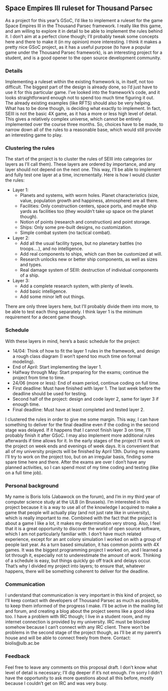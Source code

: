 ==Space Empires III ruleset for Thousand Parsec==

As a project for this year’s GSoC, I’d like to implement a ruleset for the game Space Empires III in the Thousand Parsec framework. I really like this game, and am willing to explore it in detail to be able to implement the rules behind it. I don’t aim at a perfect clone though; I’ll probably tweak some concepts here and there to make it (in my opinion) more interesting. I think it makes a pretty nice GSoC project, as it has a useful purpose (to have a popular game under the Thousand Parsec framework), is an interesting project for a student, and is a good opener to the open source development community.

===Details===

Implementing a ruleset within the existing framework is, in itself, not too difficult. The biggest part of the design is already done, so I’d just have to use it for this particular game. I’ve looked into the framework’s code, and it looks straightforward enough not to spend too much time figuring it out. The already existing examples (like RFTS) should also be very helping. 
What has to be done though, is deciding what exactly to implement. In fact, SEIII is not the basic 4X game, as it has a more or less high level of detail. This gives a relatively complex universe, which cannot be entirely implemented over the course three months. So, choices have to be made, to narrow down all of the rules to a reasonable base, which would still provide an interesting game to play. 

===Clustering the rules===

The start of the project is to cluster the rules of SEIII into categories (or layers as I’ll call them). These layers are ordered by importance, and any layer should not depend on the next one. This way, I’ll be able to implement and fully test one layer at a time, incrementally. Here is how I would cluster the rules:
* Layer 1: 	
** Planets and systems, with worm holes. Planet characteristics (size, value, population growth and happiness, atmosphere) are all there.
** Facilities: Only construction centers, space ports, and maybe ship yards as facilities too (they wouldn’t take up space on the planet though).
** Notion of points (research and construction) and point storage.
** Ships: Only some pre-built designs, no customization. 
** Simple combat system (no tactical combat).
* Layer 2:
** Add all the usual facility types, but no planetary battles (no troops….), and no intelligence.
** Add real components to ships, which can then be customized at will.
** Research unlocks new or better ship components, as well as sizes and types.
** Real damage system of SEIII: destruction of individual components of a ship.
* Layer 3:
** Add a complete research system, with plenty of levels.
** Add basic intelligence.
** Add some minor left out things.

There are only three layers here, but I’ll probably divide them into more, to be able to test each thing separately. I think layer 1 is the minimum requirement for a decent game though.

===Schedule===

With these layers in mind, here’s a basic schedule for the project:
* 14/04: Think of how to fit the layer 1 rules in the framework, and design a rough class diagram (I won’t spend too much time on formal modeling).
* End of April: Start implementing the layer 1.
* Halfway through May: Start preparing for the exams; continue the project from time to time.
* 24/06 (more or less): End of exam period, continue coding on full time.
* First deadline: Must have finished with layer 1. The last week before the deadline should be used for testing.
* Second half of the project: design and code layer 2, same for layer 3 if enough time.
* Final deadline: Must have at least completed and tested layer 2. 
I clustered the rules in order to give me some margin. This way, I can have something to deliver for the final deadline even if the coding in the second stage was delayed. If it happens that I cannot finish layer 3 on time, I’ll probably finish it after GSoC. I may also implement more additional rules afterwards if time allows for it.
In the early stages of the project I’ll work on the project on week ends and evenings of week days. It is convenient that all of my university projects will be finished by April 13th. During my exams I’ll try to work on the project too, but on an irregular basis, finding some spare time here and there. After the exams are over I don’t have any planned activities, so I can spend most of my time coding and testing (like on a full time job).

===Personal background===
My name is Boris Iolis (Jabawock on the forum), and I’m in my third year of computer science study at the ULB (in Brussels). I’m interested in this project because it is a way to use all of the knowledge I acquired to make a game that people will actually play (and not just rate like in university), which is really important to me. Combined with the fact that the project is about a game I like a lot, it makes my determination very strong. Also, I feel that it is a great opportunity to discover the world of open source software, which I am not particularly familiar with. 
I don’t have much related experience, except for an ant colony simulation I worked on with a group of people last year. As a turn based simulation, it has common points with 4X games. It was the biggest programming project I worked on, and I learned a lot through it, especially not to underestimate the amount of work. Thinking of a schedule is easy, but things quickly go off track and delays occur. That’s why I divided my project into layers; to ensure that, whatever happens, there will be something coherent to deliver for the deadline.

===Communication===
I understand that communication is very important in this kind of project, so I’ll keep contact with developers of Thousand Parsec as much as possible, to keep them informed of the progress I make. I’ll be active in the mailing list and forum, and creating a blog about the project seems like a good idea too. 
I have a problem with IRC though; I live in a student room, and my internet connection is provided by my university. IRC must be blocked somehow because I can’t connect with any IRC client. There won’t be problems in the second stage of the project though, as I’ll be at my parent’s house and will be able to connect freely from there.
Contact: biolis@ulb.ac.be

===Feedback===
Feel free to leave any comments on this proposal draft. I don’t know what level of detail is necessary; I’ll dig deeper if it’s not enough.  I’m sorry I didn’t have the opportunity to ask more questions about all this before, mostly because I couldn’t get on IRC and was very busy.